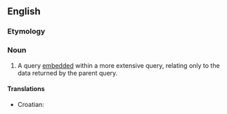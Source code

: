==English==

===Etymology===
{{prefix|sub|query}}

===Noun===
{{en-noun|subqueries}}

# {{databases}} A query [[embed]]ded within a more extensive query, relating only to the data returned by the parent query.

====Translations====
{{trans-top|embedded query}}
*Croatian: {{prefix|t|hr|podupit|m}}
{{trans-mid}}
{{trans-bottom}}